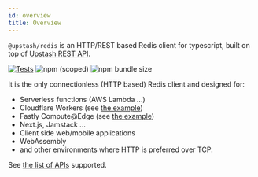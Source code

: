 ```yaml
---
id: overview
title: Overview
---
```


`@upstash/redis` is an HTTP/REST based Redis client for typescript, built on top
of [Upstash REST API](https://docs.upstash.com/features/restapi).

[![Tests](https://github.com/upstash/upstash-redis/actions/workflows/tests.yaml/badge.svg)](https://github.com/upstash/upstash-redis/actions/workflows/tests.yaml)
![npm (scoped)](https://img.shields.io/npm/v/@upstash/redis)
![npm bundle size](https://img.shields.io/bundlephobia/minzip/@upstash/redis)

It is the only connectionless (HTTP based) Redis client and designed for:

- Serverless functions (AWS Lambda ...)
- Cloudflare Workers (see
  [the example](https://github.com/upstash/upstash-redis/tree/master/examples/cloudflare-workers))
- Fastly Compute@Edge (see
  [the example](https://github.com/upstash/upstash-redis/tree/master/examples/fastly))
- Next.js, Jamstack ...
- Client side web/mobile applications
- WebAssembly
- and other environments where HTTP is preferred over TCP.

See
[the list of APIs](https://docs.upstash.com/features/restapi#rest---redis-api-compatibility)
supported.
